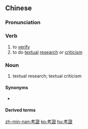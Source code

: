 {{also|考证}}
==Chinese==
{{zh-forms|s=考证}}

===Pronunciation===
{{zh-pron
|m=kǎozhèng
|c=haau2 zing3
|h=pfs=kháu-chṳn
|mn=qz:khóⁿ-chèng/tw,xm,zz:khó-chèng
|cat=v,n
}}

===Verb===
{{zh-verb}}

# to [[verify]]
# to do [[textual]] [[research]] or [[criticism]]

===Noun===
{{zh-noun}}

# textual research; textual criticism

====Synonyms====
* {{zh-l|考據}}

====Derived terms====
{{zh-der|考釋}}

[[zh-min-nan:考證]]
[[ko:考證]]
[[hu:考證]]